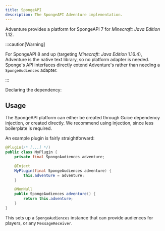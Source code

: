 ```yaml
---
title: SpongeAPI
description: The SpongeAPI Adventure implementation.
---
```



Adventure provides a platform for SpongeAPI 7 for *Minecraft: Java Edition* 1.12.

:::caution[Warning]

For SpongeAPI 8 and up (targeting *Minecraft: Java Edition* 1.16.4), Adventure is the native text library, so no platform adapter is needed.
Sponge's API interfaces directly extend Adventure's rather than needing a `SpongeAudiences` adapter.

:::

Declaring the dependency:

<Dependency group="net.kyori" name="adventure-platform-spongeapi" version={LATEST_ADVENTURE_PLATFORM_RELEASE} />

## Usage

The SpongeAPI platform can either be created through Guice dependency injection, or created directly. We recommend using injection, since less boilerplate is required.

An example plugin is fairly straightforward:

```java
@Plugin(/* [...] */)
public class MyPlugin {
    private final SpongeAudiences adventure;

    @Inject
    MyPlugin(final SpongeAudiences adventure) {
        this.adventure = adventure;
    }

    @NonNull
    public SpongeAudiences adventure() {
        return this.adventure;
    }
}
```

This sets up a `SpongeAudiences` instance that can provide audiences for players, or any `MessageReceiver`.
